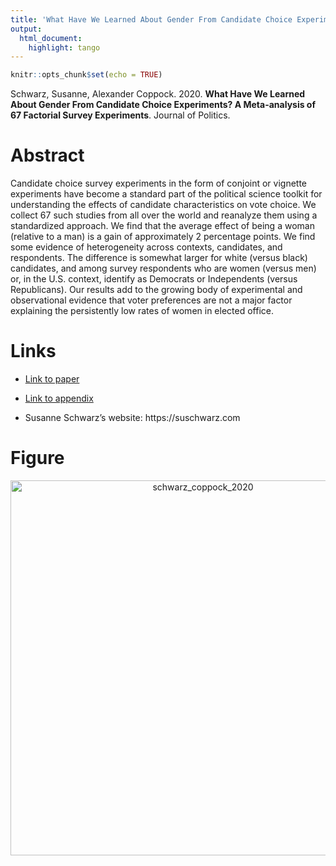 ```yaml
---
title: 'What Have We Learned About Gender From Candidate Choice Experiments? A Meta-analysis of 67 Factorial Survey Experiments'
output:
  html_document:
    highlight: tango
---
```


```r
knitr::opts_chunk$set(echo = TRUE)
```

Schwarz, Susanne, Alexander Coppock. 2020. <b>What Have We Learned About Gender From Candidate Choice Experiments? A Meta-analysis of 67 Factorial Survey Experiments</b>. Journal of Politics.

# Abstract
Candidate choice survey experiments in the form of conjoint or vignette experiments have become a standard part of the political science toolkit for understanding the effects of candidate characteristics on vote choice. We collect 67 such studies from all over the world and reanalyze them using a standardized approach. We find that the average effect of being a woman (relative to a man) is a gain of approximately 2 percentage points. We find some evidence of heterogeneity across contexts, candidates, and respondents. The difference is somewhat larger for white (versus black) candidates, and among survey respondents who are women (versus men) or, in the U.S. context, identify as Democrats or Independents (versus Republicans). Our results add to the growing body of experimental and observational evidence that voter preferences are not a major factor explaining the persistently low rates of women in elected office.

# Links
 - <a href='schwarz_coppock_2020.pdf'>Link to paper</a>
 - <a href='schwarz_coppock_2020_appendix.pdf'>Link to appendix</a>

- Susanne Schwarz's website: https://suschwarz.com

# Figure
<center><img src="display_figures/schwarz_coppock_2020_display.png" alt="schwarz_coppock_2020" width="600"></center>